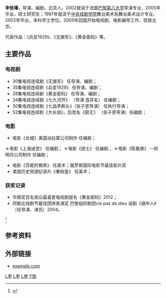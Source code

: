 {{copyedit|time=2014-10-10T10:59:16+00:00}}
'''李依璠'''，导演、编剧，北京人。2002就读于法国[[巴黎第八大学|巴黎第八大学]]导演专业，2005年毕业，硕士研究生；1997年就读于[[中央戏剧学院|中央戏剧学院]]舞台美术系舞台美术设计专业，2002年毕业，本科学士学位。2005年回国开始电视剧、电影编导工作，现居北京。

代表作品：《兵变1929》、《无旗军》、《黄金密码》等。

==主要作品==
===电视剧===
*30集电视连续剧《无旗军》 任导演、编剧；
*35集电视连续剧《兵变1929》 任导演、编剧；
*28集电视连续剧《黄金密码》  任导演、编剧；
*34集电视连续剧《七九河开》 （导演 连弈名）  任编剧； 
*30集电视连续剧《七品李剃头》（张子恩导演） 任执行导演；
*52集电视连续剧《大长垣》，后改名《厨王》 （张子恩导演）任编剧；

===电影===
*电影《长城》美国派拉蒙公司制作    任编剧；
＊电影《上海迷宫》  任编剧；
＊电影《锐士》        任编剧；
＊电影《陈嘉庚》 一轮明月公司制作   任编剧；
*电影《芬妮的微笑》 任美术；俄罗斯国际电影节最佳影片奖 
*美国历史频道纪录片《秦始皇》 任美术；

===获奖记录===
*华鼎奖百名观众最喜爱电视剧提名《黄金密码》2012；
*阿勒比戏剧节最佳团体表演奖 巴黎组织剧团cie pas de dieu 话剧《镜中人》（任导演、演员）2004。 
<ref>{{cite web |url=http://www.chinaxtv.com/renwu/xdy/20140625463.html |title=存档副本 |accessdate=2014-10-10 |deadurl=yes |archiveurl=https://web.archive.org/web/20141016201821/http://www.chinaxtv.com/renwu/xdy/20140625463.html |archivedate=2014-10-16 }}</ref>

== 参考资料 ==
{{Reflist}}

== 外部链接 ==
* [http://www.example.com/ example.com] {{Wayback|url=http://www.example.com/ |date=20180126153425 }} 


[[分类:中国导演|L李]]
[[分类:中国编剧|L李]]
[[分类:北京人|L李]]
[[分类:李姓|Y依]]